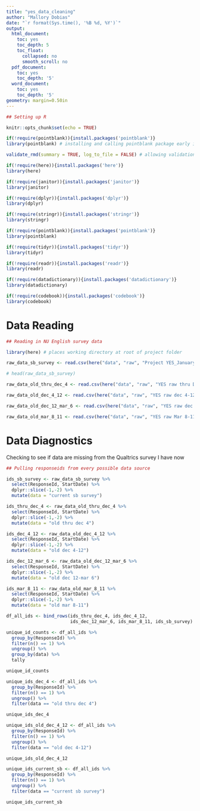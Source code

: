 ```yaml
---
title: "yes_data_cleaning"
author: "Mallory Dobias"
date: "`r format(Sys.time(), '%B %d, %Y')`"
output:
  html_document:
    toc: yes
    toc_depth: 5
    toc_float:
      collapsed: no
      smooth_scroll: no
  pdf_document:
    toc: yes
    toc_depth: '5'
  word_document:
    toc: yes
    toc_depth: '5'
geometry: margin=0.50in
---
```


```r

## Setting up R

knitr::opts_chunk$set(echo = TRUE)

if(!require(pointblank)){install.packages('pointblank')}
library(pointblank) # installing and calling pointblank package early in Markdown

validate_rmd(summary = TRUE, log_to_file = FALSE) # allowing validation from pointblank package within Markdown

```

```r

if(!require(here)){install.packages('here')}
library(here)

if(!require(janitor)){install.packages('janitor')}
library(janitor)

if(!require(dplyr)){install.packages('dplyr')}
library(dplyr)

if(!require(stringr)){install.packages('stringr')}
library(stringr)

if(!require(pointblank)){install.packages('pointblank')}
library(pointblank)

if(!require(tidyr)){install.packages('tidyr')}
library(tidyr)

if(!require(readr)){install.packages('readr')}
library(readr)

if(!require(datadictionary)){install.packages('datadictionary')}
library(datadictionary)

if(!require(codebook)){install.packages('codebook')}
library(codebook)

```

# Data Reading

```r

## Reading in NU English survey data

library(here) # places working directory at root of project folder

raw_data_sb_survey <- read.csv(here("data", "raw", "Project YES_January 16, 2025_14.23.csv")) # directing to data from project folder root

# head(raw_data_sb_survey)

```

```r

raw_data_old_thru_dec_4 <- read.csv(here("data", "raw", "YES raw thru Dec 4.csv"))

raw_data_old_dec_4_12 <- read.csv(here("data", "raw", "YES raw dec 4-12.csv"))

raw_data_old_dec_12_mar_6 <- read.csv(here("data", "raw", "YES raw dec 12-mar 6.csv"))

raw_data_old_mar_8_11 <- read.csv(here("data", "raw", "YES raw Mar 8-11.csv"))

```

# Data Diagnostics

Checking to see if data are missing from the Qualtrics survey I have now

```r

## Pulling responseids from every possible data source

ids_sb_survey <- raw_data_sb_survey %>%
  select(ResponseId, StartDate) %>%
  dplyr::slice(-1,-2) %>%
  mutate(data = "current sb survey")

ids_thru_dec_4 <- raw_data_old_thru_dec_4 %>%
  select(ResponseId, StartDate) %>%
  dplyr::slice(-1,-2) %>%
  mutate(data = "old thru dec 4")

ids_dec_4_12 <- raw_data_old_dec_4_12 %>%
  select(ResponseId, StartDate) %>%
  dplyr::slice(-1,-2) %>%
  mutate(data = "old dec 4-12")

ids_dec_12_mar_6 <- raw_data_old_dec_12_mar_6 %>%
  select(ResponseId, StartDate) %>%
  dplyr::slice(-1,-2) %>%
  mutate(data = "old dec 12-mar 6")

ids_mar_8_11 <- raw_data_old_mar_8_11 %>%
  select(ResponseId, StartDate) %>%
  dplyr::slice(-1,-2) %>%
  mutate(data = "old mar 8-11")

```

```r

df_all_ids <- bind_rows(ids_thru_dec_4, ids_dec_4_12,
                        ids_dec_12_mar_6, ids_mar_8_11, ids_sb_survey)

```

```r

unique_id_counts <- df_all_ids %>%
  group_by(ResponseId) %>%
  filter(n() == 1) %>%
  ungroup() %>%
  group_by(data) %>%
  tally

unique_id_counts

```

```r

unique_ids_dec_4 <- df_all_ids %>%
  group_by(ResponseId) %>%
  filter(n() == 1) %>%
  ungroup() %>%
  filter(data == "old thru dec 4")

unique_ids_dec_4

```

```r

unique_ids_old_dec_4_12 <- df_all_ids %>%
  group_by(ResponseId) %>%
  filter(n() == 1) %>%
  ungroup() %>%
  filter(data == "old dec 4-12")

unique_ids_old_dec_4_12

```

```r

unique_ids_current_sb <- df_all_ids %>%
  group_by(ResponseId) %>%
  filter(n() == 1) %>%
  ungroup() %>%
  filter(data == "current sb survey")

unique_ids_current_sb

```

